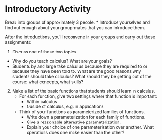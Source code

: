 Introductory Activity
========================================================

Break into groups of approximately 3 people. 
* Introduce yourselves and find out enough about your group-mates that you can introduce them.  


After the introductions, you'll reconvene in your groups and carry out these assignments:

1. Discuss one of these two topics
  * Why do you teach calculus?  What are your goals?
  * Students by and large take calculus because they are required to or because they have been told to.  What are the good reasons why students should take calculus?  What should they be getting out of the course: what concepts, what skills?
2. Make a list of the basic functions that students should learn in calculus.
    * For each function, give two settings where that function is important:
        * Within calculus
        * Ouside of calculus, e.g. in applications
    * Think of your functions as parameterized families of functions.  
        * Write down a parameterization for each family of functions.
        * Give a reasonable alternative parameterization.
        * Explain your choice of one 
        parameterization over another. What operations does one make easier than 
        the other?
